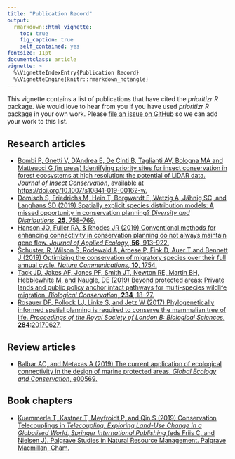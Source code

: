 ```yaml
---
title: "Publication Record"
output:
  rmarkdown::html_vignette:
    toc: true
    fig_caption: true
    self_contained: yes
fontsize: 11pt
documentclass: article
vignette: >
  %\VignetteIndexEntry{Publication Record}
  %\VignetteEngine{knitr::rmarkdown_notangle}
---
```


This vignette contains a list of publications that have cited the _prioritizr R_ package. We would love to hear from you if you have used _prioritizr R_ package in your own work. Please [file an issue on GitHub](https://github.com/prioritizr/prioritizr/issues/new) so we can add your work to this list.

## Research articles

* [Bombi P, Gnetti V, D'Andrea E, De Cinti B, Taglianti AV, Bologna MA and Matteucci G (in press) Identifying priority sites for insect conservation in forest ecosystems at high resolution: the potential of LiDAR data. _Journal of Insect Conservation_, available at https://doi.org/10.1007/s10841-019-00162-w.](https://doi.org/10.1007/s10841-019-00162-w)
* [Domisch S, Friedrichs M, Hein T, Borgwardt F, Wetzig A, J&auml;hnig SC, and Langhans SD (2019) Spatially explicit species distribution models: A missed opportunity in conservation planning? _Diversity and Distributions_, **25**, 758--769.](https://doi.org/10.1111/ddi.12891)
* [Hanson JO, Fuller RA, & Rhodes JR (2019) Conventional methods for enhancing connectivity in conservation planning do not always maintain gene flow. _Journal of Applied Ecology_, **56**, 913--922.](https://doi.org/10.1111/1365-2664.13315)
* [Schuster, R, Wilson S, Rodewald A, Arcese P, Fink D, Auer T and Bennett J (2019) Optimizing the conservation of migratory species over their full annual cycle. _Nature Communications_, **10**, 1754.](https://doi.org/10.1038/s41467-019-09723-8)
* [Tack JD, Jakes AF, Jones PF, Smith JT, Newton RE, Martin BH, Hebblewhite M, and Naugle, DE (2019) Beyond protected areas: Private lands and public policy anchor intact pathways for multi-species wildlife migration. _Biological Conservation_, **234**, 18--27.](https://doi.org/10.1016/j.biocon.2019.03.017)
* [Rosauer DF, Pollock LJ, Linke S, and Jetz W (2017) Phylogenetically informed spatial planning is required to conserve the mammalian tree of life. _Proceedings of the Royal Society of London B: Biological Sciences_, **284**:20170627.](https://dx.doi.org/10.1098/rspb.2017.0627)

## Review articles

* [Balbar AC, and Metaxas A (2019) The current application of ecological connectivity in the design of marine protected areas. _Global Ecology and Conservation_, e00569.](https://doi.org/10.1016/j.gecco.2019.e00569)

## Book chapters

* [Kuemmerle T, Kastner T, Meyfroidt P, and Qin S (2019) Conservation Telecouplings in _Telecoupling: Exploring Land-Use Change in a Globalised World, Springer International Publishing_ (eds Friis C, and Nielsen J). Palgrave Studies in Natural Resource Management. Palgrave Macmillan, Cham.](https://doi.org/10.1007/978-3-030-11105-2_15)
